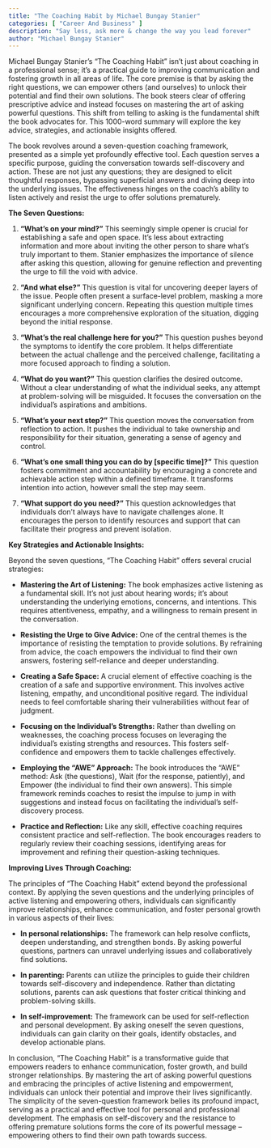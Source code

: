 ```yaml
---
title: "The Coaching Habit by Michael Bungay Stanier"
categories: [ "Career And Business" ]
description: "Say less, ask more & change the way you lead forever"
author: "Michael Bungay Stanier"
---
```

Michael Bungay Stanier's "The Coaching Habit" isn't just about coaching in a professional sense; it's a practical guide to improving communication and fostering growth in all areas of life.  The core premise is that by asking the right questions, we can empower others (and ourselves) to unlock their potential and find their own solutions. The book steers clear of offering prescriptive advice and instead focuses on mastering the art of asking powerful questions.  This shift from telling to asking is the fundamental shift the book advocates for.  This 1000-word summary will explore the key advice, strategies, and actionable insights offered.

The book revolves around a seven-question coaching framework,  presented as a simple yet profoundly effective tool.  Each question serves a specific purpose, guiding the conversation towards self-discovery and action.  These are not just any questions; they are designed to elicit thoughtful responses, bypassing superficial answers and diving deep into the underlying issues.  The effectiveness hinges on the coach's ability to listen actively and resist the urge to offer solutions prematurely.

**The Seven Questions:**

1. **"What's on your mind?"** This seemingly simple opener is crucial for establishing a safe and open space.  It's less about extracting information and more about inviting the other person to share what's truly important to them.  Stanier emphasizes the importance of silence after asking this question, allowing for genuine reflection and preventing the urge to fill the void with advice.

2. **"And what else?"** This question is vital for uncovering deeper layers of the issue.  People often present a surface-level problem, masking a more significant underlying concern.  Repeating this question multiple times encourages a more comprehensive exploration of the situation, digging beyond the initial response.

3. **"What's the real challenge here for you?"**  This question pushes beyond the symptoms to identify the core problem. It helps differentiate between the actual challenge and the perceived challenge, facilitating a more focused approach to finding a solution.

4. **"What do you want?"**  This question clarifies the desired outcome.  Without a clear understanding of what the individual seeks, any attempt at problem-solving will be misguided.  It focuses the conversation on the individual's aspirations and ambitions.

5. **"What's your next step?"**  This question moves the conversation from reflection to action.  It pushes the individual to take ownership and responsibility for their situation, generating a sense of agency and control.

6. **"What's one small thing you can do by [specific time]?"**  This question fosters commitment and accountability by encouraging a concrete and achievable action step within a defined timeframe.  It transforms intention into action, however small the step may seem.

7. **"What support do you need?"**  This question acknowledges that individuals don't always have to navigate challenges alone. It encourages the person to identify resources and support that can facilitate their progress and prevent isolation.


**Key Strategies and Actionable Insights:**

Beyond the seven questions, "The Coaching Habit" offers several crucial strategies:

* **Mastering the Art of Listening:** The book emphasizes active listening as a fundamental skill.  It's not just about hearing words; it's about understanding the underlying emotions, concerns, and intentions.  This requires attentiveness, empathy, and a willingness to remain present in the conversation.

* **Resisting the Urge to Give Advice:**  One of the central themes is the importance of resisting the temptation to provide solutions.  By refraining from advice, the coach empowers the individual to find their own answers, fostering self-reliance and deeper understanding.

* **Creating a Safe Space:**  A crucial element of effective coaching is the creation of a safe and supportive environment.  This involves active listening, empathy, and unconditional positive regard.  The individual needs to feel comfortable sharing their vulnerabilities without fear of judgment.

* **Focusing on the Individual's Strengths:**  Rather than dwelling on weaknesses, the coaching process focuses on leveraging the individual's existing strengths and resources.  This fosters self-confidence and empowers them to tackle challenges effectively.

* **Employing the "AWE" Approach:** The book introduces the "AWE" method:  Ask (the questions), Wait (for the response, patiently), and Empower (the individual to find their own answers). This simple framework reminds coaches to resist the impulse to jump in with suggestions and instead focus on facilitating the individual’s self-discovery process.

* **Practice and Reflection:**  Like any skill, effective coaching requires consistent practice and self-reflection.  The book encourages readers to regularly review their coaching sessions, identifying areas for improvement and refining their question-asking techniques.

**Improving Lives Through Coaching:**

The principles of "The Coaching Habit" extend beyond the professional context.  By applying the seven questions and the underlying principles of active listening and empowering others, individuals can significantly improve relationships, enhance communication, and foster personal growth in various aspects of their lives:

* **In personal relationships:**  The framework can help resolve conflicts, deepen understanding, and strengthen bonds.  By asking powerful questions, partners can unravel underlying issues and collaboratively find solutions.

* **In parenting:**  Parents can utilize the principles to guide their children towards self-discovery and independence.  Rather than dictating solutions, parents can ask questions that foster critical thinking and problem-solving skills.

* **In self-improvement:**  The framework can be used for self-reflection and personal development.  By asking oneself the seven questions, individuals can gain clarity on their goals, identify obstacles, and develop actionable plans.


In conclusion, "The Coaching Habit" is a transformative guide that empowers readers to enhance communication, foster growth, and build stronger relationships.  By mastering the art of asking powerful questions and embracing the principles of active listening and empowerment, individuals can unlock their potential and improve their lives significantly.  The simplicity of the seven-question framework belies its profound impact, serving as a practical and effective tool for personal and professional development.  The emphasis on self-discovery and the resistance to offering premature solutions forms the core of its powerful message – empowering others to find their own path towards success.

